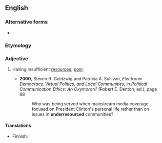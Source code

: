 {{also|under-resourced}}
==English==

===Alternative forms===
* {{l|en|under-resourced}}

===Etymology===
{{prefix|under|resourced|lang=en}}

===Adjective===
{{en-adj}}

# {{lb|en|social sciences|public health}} Having insufficient [[resources]]; [[poor]].
#* '''2000''', Steven R. Goldzwig and Patricia A. Sullivan, ''Electronic Democracy, Virtual Politics, and Local Communities'', in ''Political Communication Ethics: An Oxymoron?'' (Robert E. Denton, ed.), page 68
#*: Who was being served when mainstream media coverage focused on President Clinton's personal life rather than on issues in '''underresourced''' communities?

====Translations====
{{trans-top|having insufficient resources}}
* Finnish: {{t|fi|aliresursoitu}}
{{trans-mid}}
{{trans-bottom}}